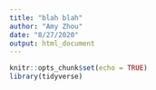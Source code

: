 ```yaml
---
title: "blah blah"
author: "Amy Zhou"
date: "8/27/2020"
output: html_document
---
```


```r
knitr::opts_chunk$set(echo = TRUE)
library(tidyverse)
```

```r

```

